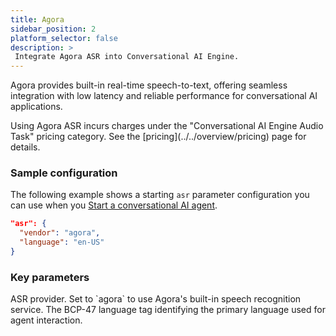 ```yaml
---
title: Agora
sidebar_position: 2
platform_selector: false
description: >
 Integrate Agora ASR into Conversational AI Engine.
---
```



Agora provides built-in real-time speech-to-text, offering seamless integration with low latency and reliable performance for conversational AI applications.

<Admonition type="info">
Using Agora ASR incurs charges under the "Conversational AI Engine Audio Task" pricing category. See the [pricing](../../overview/pricing) page for details.
 </Admonition>

### Sample configuration

The following example shows a starting `asr` parameter configuration you can use when you [Start a conversational AI agent](../../rest-api/join).

```json
"asr": {
  "vendor": "agora",
  "language": "en-US"
}
```

### Key parameters

<ParameterList title="asr" required={true}>
 <Parameter name="vendor" type="string" required={true}>
 ASR provider. Set to `agora` to use Agora's built-in speech recognition service.
 </Parameter>
 <Parameter name="language" type="string" required={true} possibleValues="ar-EG, ar-JO, ar-SA, ar-AE, bn-IN, zh-CN, zh-HK, zh-TW, nl-NL, en-IN, en-US, fil-PH, fr-FR, de-DE, gu-IN, he-IL, hi-IN, id-ID, it-IT, ja-JP, kn-IN, ko-KR, ms-MY, fa-IR, pt-PT, ru-RU, es-ES, ta-IN, te-IN, th-TH, tr-TR, vi-VN">  
 The BCP-47 language tag identifying the primary language used for agent interaction. 
 </Parameter>
</ParameterList>

